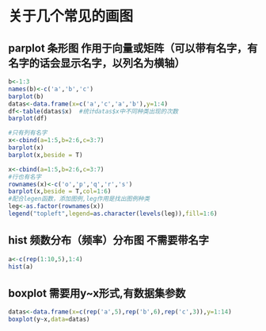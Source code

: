 # 关于几个常见的画图

## parplot 条形图 作用于向量或矩阵（可以带有名字，有名字的话会显示名字，以列名为横轴）  

```r
b<-1:3
names(b)<-c('a','b','c')
barplot(b)
datas<-data.frame(x=c('a','c','a','b'),y=1:4)
df<-table(datas$x)  #统计datas$x中不同种类出现的次数
barplot(df)
```

```r
#只有列有名字
x<-cbind(a=1:5,b=2:6,c=3:7)
barplot(x)
barplot(x,beside = T)

```

```r
x<-cbind(a=1:5,b=2:6,c=3:7)
#行也有名字
rownames(x)<-c('o','p','q','r','s')
barplot(x,beside = T,col=1:6)
#配合legen函数，添加图例,leg作用是找出图例种类
leg<-as.factor(rownames(x))
legend("topleft",legend=as.character(levels(leg)),fill=1:6)
```

## hist  频数分布（频率）分布图  不需要带名字
```r
a<-c(rep(1:10,5),1:4)
hist(a)
```

## boxplot  需要用y~x形式,有数据集参数

```r
datas<-data.frame(x=c(rep('a',5),rep('b',6),rep('c',3)),y=1:14)
boxplot(y~x,data=datas)

```